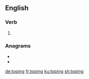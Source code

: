 ==English==

===Verb===
{{head|en|present participle}}

# {{present participle of|tope|lang=en|nocat=1}}

===Anagrams===
* {{l|en|opting}}
* {{l|en|poting}}

[[de:toping]]
[[fr:toping]]
[[ku:toping]]
[[sh:toping]]